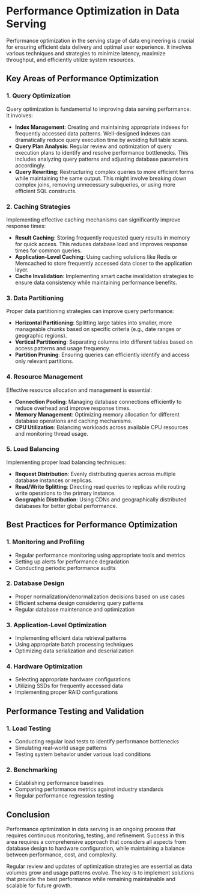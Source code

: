 # Performance Optimization in Data Serving

Performance optimization in the serving stage of data engineering is crucial for ensuring efficient data delivery and optimal user experience. It involves various techniques and strategies to minimize latency, maximize throughput, and efficiently utilize system resources.

## Key Areas of Performance Optimization

### 1. Query Optimization
Query optimization is fundamental to improving data serving performance. It involves:
- **Index Management**: Creating and maintaining appropriate indexes for frequently accessed data patterns. Well-designed indexes can dramatically reduce query execution time by avoiding full table scans.
- **Query Plan Analysis**: Regular review and optimization of query execution plans to identify and resolve performance bottlenecks. This includes analyzing query patterns and adjusting database parameters accordingly.
- **Query Rewriting**: Restructuring complex queries to more efficient forms while maintaining the same output. This might involve breaking down complex joins, removing unnecessary subqueries, or using more efficient SQL constructs.

### 2. Caching Strategies
Implementing effective caching mechanisms can significantly improve response times:
- **Result Caching**: Storing frequently requested query results in memory for quick access. This reduces database load and improves response times for common queries.
- **Application-Level Caching**: Using caching solutions like Redis or Memcached to store frequently accessed data closer to the application layer.
- **Cache Invalidation**: Implementing smart cache invalidation strategies to ensure data consistency while maintaining performance benefits.

### 3. Data Partitioning
Proper data partitioning strategies can improve query performance:
- **Horizontal Partitioning**: Splitting large tables into smaller, more manageable chunks based on specific criteria (e.g., date ranges or geographic regions).
- **Vertical Partitioning**: Separating columns into different tables based on access patterns and usage frequency.
- **Partition Pruning**: Ensuring queries can efficiently identify and access only relevant partitions.

### 4. Resource Management
Effective resource allocation and management is essential:
- **Connection Pooling**: Managing database connections efficiently to reduce overhead and improve response times.
- **Memory Management**: Optimizing memory allocation for different database operations and caching mechanisms.
- **CPU Utilization**: Balancing workloads across available CPU resources and monitoring thread usage.

### 5. Load Balancing
Implementing proper load balancing techniques:
- **Request Distribution**: Evenly distributing queries across multiple database instances or replicas.
- **Read/Write Splitting**: Directing read queries to replicas while routing write operations to the primary instance.
- **Geographic Distribution**: Using CDNs and geographically distributed databases for better global performance.

## Best Practices for Performance Optimization

### 1. Monitoring and Profiling
- Regular performance monitoring using appropriate tools and metrics
- Setting up alerts for performance degradation
- Conducting periodic performance audits

### 2. Database Design
- Proper normalization/denormalization decisions based on use cases
- Efficient schema design considering query patterns
- Regular database maintenance and optimization

### 3. Application-Level Optimization
- Implementing efficient data retrieval patterns
- Using appropriate batch processing techniques
- Optimizing data serialization and deserialization

### 4. Hardware Optimization
- Selecting appropriate hardware configurations
- Utilizing SSDs for frequently accessed data
- Implementing proper RAID configurations

## Performance Testing and Validation

### 1. Load Testing
- Conducting regular load tests to identify performance bottlenecks
- Simulating real-world usage patterns
- Testing system behavior under various load conditions

### 2. Benchmarking
- Establishing performance baselines
- Comparing performance metrics against industry standards
- Regular performance regression testing

## Conclusion

Performance optimization in data serving is an ongoing process that requires continuous monitoring, testing, and refinement. Success in this area requires a comprehensive approach that considers all aspects from database design to hardware configuration, while maintaining a balance between performance, cost, and complexity.

Regular review and updates of optimization strategies are essential as data volumes grow and usage patterns evolve. The key is to implement solutions that provide the best performance while remaining maintainable and scalable for future growth.